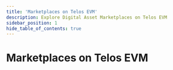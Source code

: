 ---
title: 'Marketplaces on Telos EVM'
description: Explore Digital Asset Marketplaces on Telos EVM
sidebar_position: 1
hide_table_of_contents: true
---


# Marketplaces on Telos EVM

<div class="cards-display">
    <Card
        title='Minted Vodka'
        linkUrl='/digital-assets/digital-asset-marketplaces/evm/minted-vodka/'
        imageUrl={require('/static/img/mintedvodka.jpeg').default}
        descriptionText=''
        animateContent={false}
    />
    <Card
        title='Altura'
        linkUrl='/digital-assets/digital-asset-marketplaces/evm/altura/'
        imageUrl={require('/static/img/altura.png').default}
        descriptionText=''
        animateContent={false}
    />
</div>  